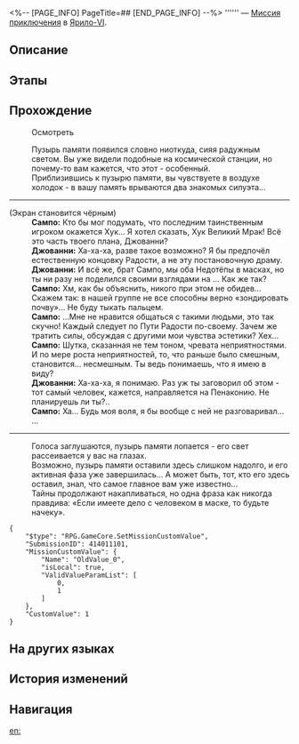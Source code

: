 <%-- [PAGE_INFO]
PageTitle=##
[END_PAGE_INFO] --%>
{{Дополнить|Диалоги.}}
{{Миссия Инфобокс
|id              = 4140111
|Название        = 
|Изображение     = Миссия .png
|Тип             = Миссия приключения
|Событие         = 
|Глава           = 
|Условия         = Завершена [[Миссия приключения]] «[[Победа! Межзвёздный праздник!]]»
|Персонажи       = Джованни; Первопроходец; Сампо
|СтартЛокация    = [[Ярило-VI]] — [[Старый испытательный полигон]]
|Мир             = Ярило-VI
|Предыдущая      = Победа! Межзвёздный праздник!
|Следующая       = 
|Награды         = 
}}
'''''' — [[Миссия приключения]] в [[Ярило-VI]].

==Описание==
{{Описание|<!--официальное описание из Перекрёстка судеб-->}}

==Этапы==


==Прохождение==
{{Дополнить}}

:{{Диалог|Изучение}} Осмотреть
:Пузырь памяти появился словно ниоткуда, сияя радужным светом. Вы уже видели подобные на космической станции, но почему-то вам кажется, что этот - особенный.
:Приблизившись к пузырю памяти, вы чувствуете в воздухе холодок - в вашу память врываются два знакомых силуэта...
----
;(Экран становится чёрным)
:'''Сампо:''' Кто бы мог подумать, что последним таинственным игроком окажется Хук... Я хотел сказать, Хук Великий Мрак! Всё это часть твоего плана, Джованни?
:'''Джованни:''' Ха-ха-ха, разве такое возможно? Я бы предпочёл естественную концовку Радости, а не эту постановочную драму.
:'''Джованни:''' И всё же, брат Сампо, мы оба Недотёпы в масках, но ты ни разу не поделился своими взглядами на {{Rubi|эстетику|Радость}}... Как же так?
:'''Сампо:''' Хм, как бы объяснить, никого при этом не обидев... Скажем так: в нашей группе не все способны верно «зондировать почву»... Не буду тыкать пальцем.
:'''Сампо:''' ...Мне не нравится общаться с такими людьми, это так скучно! Каждый следует по Пути Радости по-своему. Зачем же тратить силы, обсуждая с другими мои чувства эстетики? Хех...
:'''Сампо:''' Шутка, сказанная не тем тоном, чревата неприятностями. И по мере роста неприятностей, то, что раньше было смешным, становится... несмешным. Ты ведь понимаешь, что я имею в виду?
:'''Джованни:''' Ха-ха-ха, я понимаю. Раз уж ты заговорил об этом - тот самый человек, кажется, направляется на Пенаконию. Не планируешь ли ты?..
:'''Сампо:''' Ха... Будь моя воля, я бы вообще с ней не разговаривал...
:...
----
:Голоса заглушаются, пузырь памяти лопается - его свет рассеивается у вас на глазах.
:Возможно, пузырь памяти оставили здесь слишком надолго, и его активная фаза уже завершилась... А может быть, тот, кто его здесь оставил, знал, что самое главное вам уже известно...
:Тайны продолжают накапливаться, но одна фраза как никогда правдива: «Если имеете дело с человеком в маске, то будьте начеку».
<pre>{
	"$type": "RPG.GameCore.SetMissionCustomValue",
	"SubmissionID": 414011101,
	"MissionCustomValue": {
		"Name": "OldValue_0",
		"isLocal": true,
		"ValidValueParamList": [
			0,
			1
		]
	},
	"CustomValue": 1
}</pre>
{{Диалог Конец}}

==На других языках==
{{На других языках
|en   = 
|zhs  = 
|zht  = 
|ja   = 
|ko   = 
|es   = 
|fr   = 
|ru   = 
|th   = 
|vi   = 
|de   = 
|id   = 
|pt   = 
}}

==История изменений==
{{История изменений|3.5}}

==Навигация==
{{Миссия приключения Навбокс|Глава }}

[[en:]]
